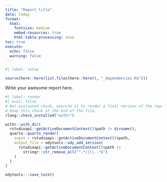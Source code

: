 ```yaml
---
title: "Report title"
date: today
format: 
  html:
    fontsize: medium
    embed-resources: true
    html-table-processing: none
toc: true
execute:
  echo: false
  warning: false
---
```


```r
#| label: setup

source(here::here(list.files(here::here(), "_dependencies.R$")))

```

Write your awesome report here.

```r
#| label: render
#| eval: false
# Not evaluated chunk, execute it to render a final version of the report.
# Keep this chunk at the end of the file.
rlang::check_installed("withr")

withr::with_dir(
  rstudioapi::getActiveDocumentContext()$path |> dirname(),
  quarto::quarto_render(
    input = rstudioapi::getActiveDocumentContext()$path,
    output_file = odytools::ody_add_version(
      rstudioapi::getActiveDocumentContext()$path |> 
        stringr::str_remove_all("^.*/|\\..*$")
    )
  )
)

odytools:::save_lock()

```
